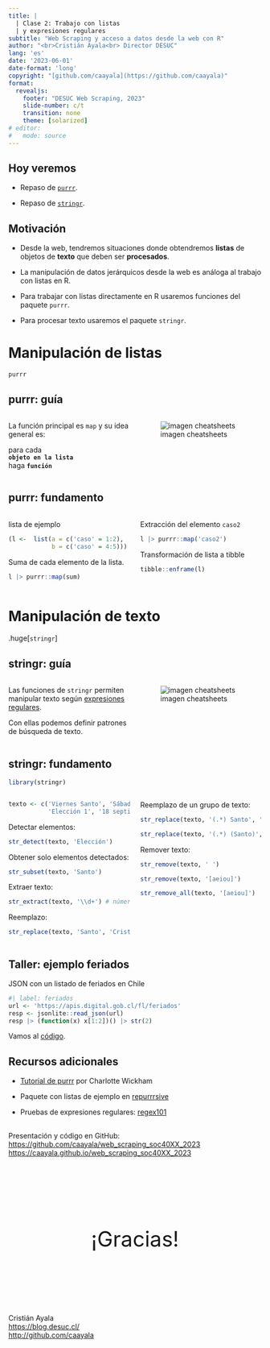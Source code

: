 ```yaml
---
title: |
  | Clase 2: Trabajo con listas 
  | y expresiones regulares
subtitle: "Web Scraping y acceso a datos desde la web con R"
author: "<br>Cristián Ayala<br> Director DESUC"
lang: 'es'
date: '2023-06-01'
date-format: 'long'
copyright: "[github.com/caayala](https://github.com/caayala)"
format: 
  revealjs:
    footer: "DESUC Web Scraping, 2023"
    slide-number: c/t
    transition: none
    theme: [solarized]
# editor: 
#   mode: source
---
```




## Hoy veremos

- Repaso de [`purrr`](https://purrr.tidyverse.org).

- Repaso de [`stringr`](https://stringr.tidyverse.org).



## Motivación

- Desde la web, tendremos situaciones donde obtendremos **listas** de objetos de **texto** que deben ser **procesados**.

- La manipulación de datos jerárquicos desde la web es análoga al trabajo con listas en R.

- Para trabajar con listas directamente en R usaremos funciones del paquete `purrr`.

- Para procesar texto usaremos el paquete `stringr`.



# Manipulación de listas

`purrr`



## purrr: guía

:::: {.columns}

::: {.column width="50%"}
La función principal es `map` y su idea general es:

para cada  
__`objeto en la lista`__  
haga __`función`__
:::

::: {.column width="50%"}
![imagen cheatsheets](https://raw.githubusercontent.com/rstudio/cheatsheets/main/pngs/purrr.png)
:::

::::



## purrr: fundamento  {.smaller}

:::: {.columns}

::: {.column width="50%"}
lista de ejemplo

```r
(l <-  list(a = c('caso' = 1:2),
            b = c('caso' = 4:5)))
```

Suma de cada elemento de la lista.

```r
l |> purrr::map(sum)
```
:::

::: {.column width="50%"}
Extracción del elemento `caso2`

```r
l |> purrr::map('caso2')
```

Transformación de lista a tibble

```r
tibble::enframe(l)
```
:::

::::



# Manipulación de texto

.huge[`stringr`]



## stringr: guía

:::: {.columns}

::: {.column width="50%"}
Las funciones de `stringr` permiten manipular texto según [expresiones regulares](https://es.wikipedia.org/wiki/Expresión_regular).

Con ellas podemos definir patrones de búsqueda de texto.
:::

::: {.column width="50%"}
![imagen cheatsheets](https://github.com/rstudio/cheatsheets/raw/main/pngs/strings.png)
:::

::::



## stringr: fundamento {.smaller}

```r
library(stringr)
```

:::: {.columns}

::: {.column width="50%"}
```r
texto <- c('Viernes Santo', 'Sábado Santo', 
           'Elección 1', '18 septiembre')
```

Detectar elementos:

```r
str_detect(texto, 'Elección')
```

Obtener solo elementos detectados:

```r
str_subset(texto, 'Santo')
```

Extraer texto:

```r
str_extract(texto, '\\d+') # números
```

Reemplazo:

```r
str_replace(texto, 'Santo', 'Cristiano')
```
:::

::: {.column width="50%"}
Reemplazo de un grupo de texto:

```r
str_replace(texto, '(.*) Santo', '\\1')
```

```r
str_replace(texto, '(.*) (Santo)', '\\2_\\1')
```

Remover texto:

```r
str_remove(texto, ' ')
```

```r
str_remove(texto, '[aeiou]')
```

```r
str_remove_all(texto, '[aeiou]')
```
:::

::::



## Taller: ejemplo feriados

JSON con un listado de feriados en Chile

```r
#| label: feriados
url <- 'https://apis.digital.gob.cl/fl/feriados'
resp <- jsonlite::read_json(url) 
resp |> (function(x) x[1:2])() |> str(2)
```

Vamos al [código](class_2_taller.R).



## Recursos adicionales

- [Tutorial de purrr](https://github.com/cwickham/purrr-tutorial) por Charlotte Wickham

- Paquete con listas de ejemplo en [repurrrsive](https://github.com/jennybc/repurrrsive)

- Pruebas de expresiones regulares: [regex101](https://regex101.com)


##  {.smaller}

Presentación y código en GitHub:\
<https://github.com/caayala/web_scraping_soc40XX_2023>\
<https://caayala.github.io/web_scraping_soc40XX_2023>

<br>

::: {style="font-size:3em; text-align:center; padding: 50px;"}
¡Gracias!
:::

<br> 
Cristián Ayala\
<https://blog.desuc.cl/>\
<http://github.com/caayala>